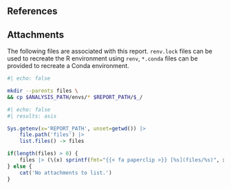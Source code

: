 ## References {.appendix}

::: {#refs}
:::

## Attachments {.appendix}

The following files are associated with this report. `renv.lock` files can be used to recreate the R environment using `renv`, `*.conda` files can be provided to recreate a Conda environment.

```bash
#| echo: false

mkdir --parents files \
&& cp $ANALYSIS_PATH/envs/* $REPORT_PATH/$_/
```

```r
#| echo: false
#| results: asis

Sys.getenv(x='REPORT_PATH', unset=getwd()) |>
	file.path('files') |>
	list.files() -> files

if(length(files) > 0) {
	files |> (\(x) sprintf(fmt="{{< fa paperclip >}} [%s](files/%s)", x, x))() |> cat(sep="</br>")
} else {
	cat('No attachments to list.')
}
```

